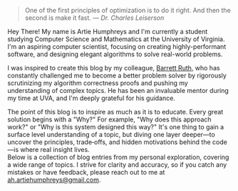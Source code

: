 
<Home>
<blockquote className="border-l-4 border-gray-300 pl-6 italic my-6 font-latex">
One of the first principles of optimization is to do it right.  
And then the second is make it fast.
<cite className="block text-sm mt-1 font-latex">
  — Dr. Charles Leiserson
</cite>
</blockquote>

Hey There! My name is Artie Humphreys and I'm currently a student studying Computer Science and Mathematics at the University of Virginia. I'm an aspiring computer scientist, focusing on creating highly-performant software, and designing elegant algorithms to solve real-world problems.

<div className="h-5" />

I was inspired to create this blog by my colleague, <a href="https://barrettruth.com/">
Barrett Ruth,</a> who has constantly challenged me to become a better problem solver by
rigorously scrutinizing my algorithm correctness proofs and pushing my
understanding of complex topics. He has been an invaluable mentor during my time
at UVA, and I'm deeply grateful for his guidance.

<div className="h-5" />
The point of this blog is to inspire as much as it is to educate. Every great solution
begins with a "Why?" For example, "Why does this approach work?" or "Why is this
system designed this way?" It's one thing to gain a surface level understanding of
a topic, but diving one layer deeper—to uncover the principles, trade‑offs, and hidden
motivations behind the code—is where real insight lives.

<div className="h-5" />
Below is a collection of blog entries from my personal exploration, covering a wide
range of topics. I strive for clarity and accuracy, so if you catch any mistakes or have feedback, please reach out to me at <a href="mailto:ah.artiehumphreys@gmail.com">ah.artiehumphreys@gmail.com</a>.
</Home>
